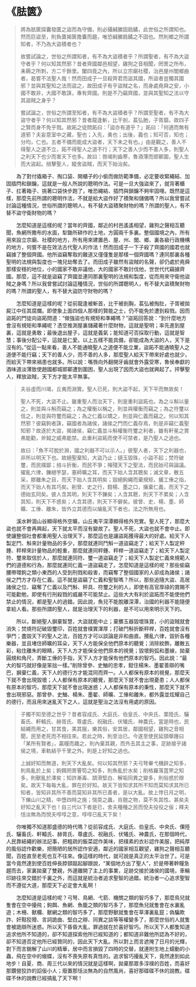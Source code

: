 # 《胠篋》

> 將為胠篋探囊發匱之盜而為守備，則必攝緘縢固扃鐍，此世俗之所謂知也。然而巨盜至，則負匱揭篋擔囊而趨，唯恐緘縢扃鐍之不固也。然則鄉之所謂知者，不乃為大盜積者也？
>
> 故嘗試論之，世俗之所謂知者，有不為大盜積者乎？所謂聖者，有不為大盜守者乎？何以知其然邪？昔者齊國鄰邑相望，雞狗之音相聞，罔罟之所布，耒耨之所刺，方二千餘里。闔四竟之內，所以立宗廟社稷，治邑屋州閭鄉曲者，曷嘗不法聖人哉！然而田成子一旦殺齊君而盜其國，所盜者豈獨其國邪？並與其聖知之法而盜之，故田成子有乎盜賊之名，而身處堯舜之安，小國不敢非，大國不敢誅，專有齊國。則是不乃竊齊國，並與其聖知之法以守其盜賊之身乎？
>
> 嘗試論之，世俗之所謂至知者，有不為大盜積者乎？所謂至聖者，有不為大盜守者乎？何以知其然邪？昔者龍逢斬，比干剖，萇弘肔，子胥靡。故四子之賢而身不免乎戮。故跖之徒問跖曰：「盜亦有道乎？」跖曰：「何適而無有道邪？夫妄意室中之藏，聖也；入先，勇也；出後，義也；知可否，知也；分均，仁也。五者不備而能成大盜者，天下未之有也。」由是觀之，善人不得聖人之道不立，跖不得聖人之道不行；天下之善人少而不善人多，則聖人之利天下也少而害天下也多。故曰：唇竭則齒寒，魯酒薄而邯鄲圍，聖人生而大盜起。掊擊聖人，縱舍盜賊，而天下始治矣。

&emsp;&emsp;為了對付撬箱子、掏口袋、開櫃子的小偷而做防範準備，必定要收緊繩結、加固插閂和鎖鑰，這就是一般人所說的聰明作法。可是一旦大強盜來了，就背著櫃子、扛著箱子、挑著口袋快步跑了，唯恐繩結、插閂與鎖鑰不夠牢固哩。既然是這樣，那麼先前所謂的聰明作法，不就是給大盜作好了積聚和儲備嗎？所以我曾嘗試討論這種情況，世俗所謂的聰明人，有不替大盜積聚財物的嗎？所謂的聖人，有不替不盜守衛財物的嗎？

&emsp;&emsp;怎麼知道是這樣的呢？當年的齊國，鄰近的村邑遙遙相望，雞狗之聲相互聽聞，魚網所撒布的水面，犁鋤所耕作的土地，方圓兩千多裏。整個國境之內，所有用來設立宗廟、社稷的地方，所有用來建置邑、屋、州、閭、鄉、裏各級行政機構的地方，何嘗不是在效法古代聖人的作法！然而田成子一下子殺了齊國的國君也就竊據了整個齊國。他所盜竊奪取的難道又僅僅隻是那樣一個齊國嗎？連同那裏各種聖明的法規與製度也一塊兒劫奪去了。而田成子雖然有盜賊的名聲，卻仍處於堯舜那樣安穩的地位，小的國家不敢非議他，大的國家不敢討伐他，世世代代竊據齊國。那麼，這不就是盜竊了齊國並連同那裏聖明的法規和製度，從而用來守衛他盜賊之身嗎？所以我曾嘗試討論這種情況，世俗的所謂聰明人，有不替大盜積聚財物的嗎？所謂的聖人，有不替大盜防守財物的嗎？

&emsp;&emsp;怎麼知道是這樣的呢？從前龍逢被斬首，比干被剖胸，萇弘被掏肚，子胥被拋屍江中任其腐爛。即使象上面四個人那樣的賢能之士，仍不能免於遭到殺戮。因而盜跖的門徒向盜跖問道：“做強盜也有規矩和準繩嗎？”盜跖回答說：“到什麼地方會沒有規矩和準繩呢？憑空推測屋裏儲藏著什麼財物，這就是聖明；率先進到屋裏，這就是勇敢；最後退出屋子，這就是義氣；能知道可否採取行動，這就是智慧；事後分配公平，這就是仁愛。以上五樣不能具備，卻能成為大盜的人，天下是沒有的。”從這一點來看，善人不能通曉聖人之道便不能立業，盜跖不能通曉聖人之道便不能行竊；天下的善人少，而不善的人多，那麼聖人給天下帶來好處也就少，而給天下帶來禍患也就多。所以說：嘴唇向外翻開牙齒就會外露受寒，魯侯奉獻的酒味道淡薄致使趙國都城邯鄲遭到圍困，聖人出現了因而大盜也就興起了。抨擊聖人，釋放盜賊，天下方才能太平無事。

> 夫谷虛而川竭，丘夷而淵實。聖人已死，則大盜不起，天下平而無故矣！
>
> 聖人不死，大盜不止。雖重聖人而治天下，則是重利盜跖也。為之斗斛以量之，則並與斗斛而竊之；為之權衡以稱之，則並與權衡而竊之；為之符璽以信之，則並與符璽而竊之；為之仁義以矯之，則並與仁義而竊之。何以知其然邪？彼竊鉤者誅，竊國者為諸侯，諸侯之門而仁義存焉，則是非竊仁義聖知邪？故逐於大盜，揭諸侯，竊仁義並斗斛權衡符璽之利者，雖有軒冕之賞弗能勸，斧鉞之威弗能禁。此重利盜跖而使不可禁者，是乃聖人之過也。
>
> 故曰：「魚不可脫於淵，國之利器不可以示人。」彼聖人者，天下之利器也，非所以明天下也。故絕聖棄知，大盜乃止；擿玉毀珠，小盜不起；焚符破璽，而民樸鄙；掊斗折衡，而民不爭；殫殘天下之聖法，而民始可與論議。擢亂六律，鑠絕竽瑟，塞師曠之耳，而天下始人含其聰矣；滅文章，散五采，膠離朱之目，而天下始人含其明矣；毀絕鉤繩而棄規矩，攦工倕之指，而天下始人有其巧矣。削曾、史之行，鉗楊、墨之口，攘棄仁義，而天下之德始玄同矣。彼人含其明，則天下不鑠矣；人含其聰，則天下不累矣；人含其知，則天下不惑矣；人含其德，則天下不僻矣。彼曾、史、楊、墨、師曠、工倕、離朱，皆外立其德而以爚亂天下者也，法之所無用也。

&emsp;&emsp;溪水幹涸山谷顯得格外空曠，山丘夷平深潭顯得格外充實。聖人死了，那麼大盜也就不會再興起，天下就太平而沒有變故了。聖人不死，大盜也就不會中止。即使讓整個社會都重用聖人治理天下，那麼這也是讓盜跖獲得最大的好處。給天下人製定鬥、斛來計量物品的多少，那麼就連同鬥斛一道盜竊走了；給天下人製定秤錘、秤桿來計量物品的輕重，那麼就連同秤錘、秤桿一道盜竊走了；給天下人製定符、璽來取信於人，那麼就連同符、璽一道盜竊走了；給天下人製定仁義來規範人們的道德和行為，那麼就連同仁義一道盜竊走了。怎麼知道是這樣的呢？那些偷竊腰帶環鉤之類小東西的人受到刑戮和殺害，而竊奪了整個國家的人卻成為諸侯；諸侯之門方才存在仁義。這不就是盜竊了仁義和聖智嗎？所以，那些追隨大盜、高居諸侯之位、竊奪了仁義以及鬥斛、秤具、符璽之利的人，即使有高官厚祿的賞賜不可能勸勉，即使有行刑殺戮的威嚴不可能禁止。這些大大有利於盜跖而不能使他們禁止的情況，都是聖人的過錯。因此說，魚兒不能脫離深潭，治國的利器不能隨便拿給人看。那些所謂的聖人，就是治理天下的利器，是不可以用來明示天下的。

&emsp;&emsp;所以，斷絕聖人摒棄智慧，大盜就能中止；棄擲玉器毀壞珠寶，小的盜賊就會消失；焚燒符記破毀璽印，百姓就會樸實渾厚；打破鬥斛折斷秤桿，百姓就會沒有爭鬥；盡毀天下的聖人之法，百姓方才可以談論是非和曲直。攪亂六律，毀折各種樂器，並且堵住師曠的耳朵，天下人方能保全他們原本的聽覺；消除紋飾，離散五彩，粘住離朱的眼睛，天下人方才能保全他們原本的視覺；毀壞鉤弧和墨線，拋棄圓規和角尺，弄斷工倕的手指，天下人方才能保有他們原本的智巧。因此說：“最大的智巧就好像是笨拙一樣。”削除曾參、史鰌的忠孝，鉗住楊朱、墨翟善辯的嘴巴，摒棄仁義，天下人的德行方才能混同而齊一。人人都保有原本的視覺，那麼天下就不會出現毀壞；人人都保有原本的聽覺，那麼天下就不會出現憂患；人人都保有原本的智巧，那麼天下就不會出現迷惑；人人都保有原本的秉性，那麼天下就不會出現邪惡。那曾參、史鰌、楊朱、墨翟、師曠、工倕和離朱，都外露並炫耀自己的德行，而且用來迷亂天下之人，這就是聖治之法沒有用處的原因。

> 子獨不知至德之世乎？昔者容成氏、大庭氏、伯皇氏、中央氏、栗陸氏、驪畜氏、軒轅氏、赫胥氏、尊盧氏、祝融氏、伏犧氏、神農氏，當是時也，民結繩而用之，甘其食，美其服，樂其俗，安其居，鄰國相望，雞狗之音相聞，民至老死而不相往來。若此之時，則至治已。今遂至使民延頸舉踵曰「某所有賢者」，贏糧而趣之，則內棄其親，而外去其主之事，足跡接乎諸侯之境，車軌結乎千里之外。則是上好知之過也。
>
> 上誠好知而無道，則天下大亂矣。何以知其然邪？夫弓弩畢弋機辟之知多，則鳥亂於上矣；鉤餌罔罟罾笱之知多，則魚亂於水矣；削格羅落罝罘之知多，則獸亂於澤矣；知詐漸毒、頡滑堅白、解垢同異之變多，則俗惑於辯矣。故天下每每大亂，罪在於好知。故天下皆知求其所不知而莫知求其所已知者，皆知非其所不善而莫知非其所已善者，是以大亂。故上悖日月之明，下爍山川之精，中墮四時之施；惴耎之蟲，肖翹之物，莫不失其性。甚矣夫好知之亂天下也！自三代以下者是已，舍夫種種之民而悅夫役役之佞；釋夫恬淡無為而悅夫啍啍之意，啍啍已亂天下矣！

&emsp;&emsp;你唯獨不知道那盛德的時代嗎？從前容成氏、大庭氏、伯皇氏、中央氏、傈陸氏、驪畜氏、軒轅氏、赫胥氏、尊盧氏、祝融氏、伏犧氏、神農氏，在那個時代，人民靠結繩的辦法記事，把粗疏的飯菜認作美味，把樸素的衣衫認作美服，把純厚的風俗認作歡樂，把簡陋的居所認作安適，鄰近的國家相互觀望，雞狗之聲相互聽聞，百姓直至老死也互不往來。像這樣的時代，就可說是真正的太平治世了。可是當今竟然達到使百姓伸長脖頸踮起腳跟說，“某個地方出了聖人”，於是帶著幹糧急趨而去，家裏拋棄了雙親，外邊離開了主上的事業，足跡交接於諸侯的國境，車輪印跡往來交錯於千裏之外，而這就是統治者追求聖智的過錯。統治者一心追求聖智而不遵從大道，那麼天下必定會大亂啊！

&emsp;&emsp;怎麼知道是這樣的呢？弓弩、鳥網、弋箭、機關之類的智巧多了，那麼鳥兒就隻會在空中擾飛；鉤餌、魚網、魚籠之類的智巧多了，那麼魚兒就隻會在水裏亂遊；木柵、獸欄、獸網之類的智巧多了，那麼野獸就隻會在草澤裏亂竄；偽騙欺詐、奸黠狡猾、言詞詭曲、堅白之辯、同異之談等等權變多了，那麼世俗的人就隻會被詭辯所迷惑。所以天下昏昏大亂，罪過就在於喜好智巧。所以天下人都隻知道追求他所不知道的，卻不知道探索他所已經知道的；都知道非難他所認為不好的，卻不知道否定他所已經贊同的，因此天下大亂。所以對上而言遮掩了日月的光輝，對下而言銷解了山川的精華，居中而言損毀了四時的交替，就連附生地上蠕動的小蟲，飛在空中的蛾蝶，沒有不喪失原有真性的。追求智巧擾亂天下，竟然達到如此地步！自夏、商、周三代以來的情況就是這樣啊，拋棄那眾多淳樸的百姓，而喜好那鑽營狡詐的諂佞小人；廢置那恬淡無為的自然風尚，喜好那碟碟不休的說教。碟碟不休的說教已經搞亂了天下啊！
